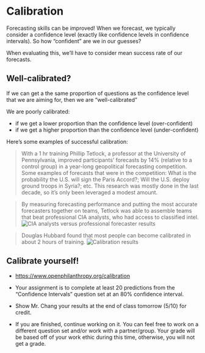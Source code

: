 # Calibration

Forecasting skills can be improved! When we forecast, we typically consider a confidence level (exactly like confidence levels in confidence intervals). So how "confident" are we in our guesses? 

When evaluating this, we'll have to consider mean success rate of our forecasts. 

::: {.callout-note}
## Well-calibrated?

If we can get a the same proportion of questions as the confidence level that we are aiming for, then we are "well-calibrated"

We are poorly calibrated:

* if we get a lower proportion than the confidence level (over-confident)
* if we get a higher proportion than the confidence level (under-confident)

:::
    
Here's some examples of successful calibration:

> With a 1 hr training Phillip Tetlock, a professor at the University of Pennsylvania, improved participants’ forecasts by 14% (relative to a control group) in a year-long geopolitical forecasting competition. Some examples of forecasts that were in the competition: What is the probability the U.S. will sign the Paris Accord?; Will the U.S. deploy ground troops in Syria?; etc. This research was mostly done in the last decade, so it’s only been leveraged a modest amount.

> By measuring forecasting performance and putting the most accurate forecasters together on teams, Tetlock was able to assemble teams that beat professional CIA analysts, who had access to classified intel. ![CIA analysts versus professional forecaster results](images/forecasting_training.png)

> Douglas Hubbard found that most people can become calibrated in about 2 hours of training. ![Calibration results](images/calibration.png)

## Calibrate yourself!

- [https://www.openphilanthropy.org/calibration](https://www.openphilanthropy.org/calibration)

- Your assignment is to complete at least 20 predictions from the "Confidence Intervals" question set at an 80% confidence interval.

- Show Mr. Chang your results at the end of class tomorrow (5/10) for credit.

- If you are finished, continue working on it. You can feel free to work on a different question set and/or work with a partner/group. Your grade will be based off of your work ethic during this time, otherwise, you will not get a grade.

